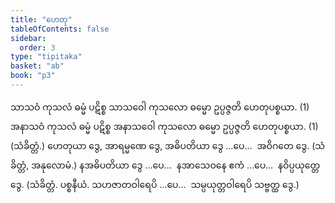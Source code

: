 ```yaml
---
title: "ဟေတု"
tableOfContents: false
sidebar:
  order: 3
type: "tipitaka"
basket: "ab"
book: "p3"
---
```



<DynamicBreadcrumb />

<Division number="9" book="p3" e="ch" v="39" p="360">

<Paragraph number="1604" book="p3">
သာသဝံ ကုသလံ ဓမ္မံ ပဋိစ္စ သာသဝေါ ကုသလော ဓမ္မော ဥပ္ပဇ္ဇတိ ဟေတုပစ္စယာ. (1)
</Paragraph>

<Paragraph number="1605" book="p3">
အနာသဝံ ကုသလံ ဓမ္မံ ပဋိစ္စ အနာသဝေါ ကုသလော ဓမ္မော ဥပ္ပဇ္ဇတိ ဟေတုပစ္စယာ. (1) (သံခိတ္တံ.)
</Paragraph>

</Division>
<Division number="10" book="p3" e="ch" v="39" p="360">

<Paragraph number="1606" book="p3">
ဟေတုယာ ဒွေ, အာရမ္မဏေ ဒွေ, အဓိပတိယာ ဒွေ …ပေ…  အဝိဂတေ ဒွေ. (သံခိတ္တံ, အနုလောမံ.)
</Paragraph>

</Division>
<Division number="11" book="p3" e="ch" v="39" p="360">

<Paragraph number="1607" book="p3">
နအဓိပတိယာ ဒွေ …ပေ…  နအာသေဝနေ ဧကံ …ပေ…  နဝိပ္ပယုတ္တေ ဒွေ. (သံခိတ္တံ. ပစ္စနီယံ. သဟဇာတဝါရေပိ …ပေ…  သမ္ပယုတ္တဝါရေပိ သဗ္ဗတ္ထ ဒွေ.)
</Paragraph>
</Division>
